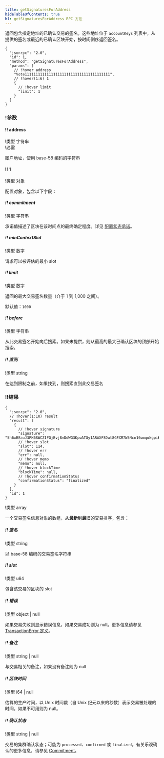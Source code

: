 ```yaml
---
title: getSignaturesForAddress
hideTableOfContents: true
h1: getSignaturesForAddress RPC 方法
---
```


返回包含指定地址的已确认交易的签名，这些地址位于 `accountKeys` 列表中。从提供的签名或最近的已确认区块开始，按时间倒序返回签名。

<APIMethod>

```jsonc !!request curl
{
  "jsonrpc": "2.0",
  "id": 1,
  "method": "getSignaturesForAddress",
  "params": [
    // !hover address
    "Vote111111111111111111111111111111111111111",
    // !hover(1:6) 1
    {
      // !hover limit
      "limit": 1
    }
  ]
}
```

### !参数

#### !! address

!类型 字符串  
!必需

账户地址，使用 base-58 编码的字符串

#### !! 1

!类型 对象

配置对象，包含以下字段：

##### !! commitment

!类型 字符串

承诺值描述了区块在该时间点的最终确定程度。详见
[配置状态承诺](/docs/rpc#configuring-state-commitment)。

##### !! minContextSlot

!类型 数字

请求可以被评估的最小 slot

##### !! limit

!类型 数字

返回的最大交易签名数量（介于 1 到 1,000 之间）。

默认值：`1000`

##### !! before

!类型 字符串

从此交易签名开始向后搜索。如果未提供，则从最高的最大已确认区块的顶部开始搜索。

##### !! 直到

!类型 string

在达到限制之前，如果找到，则搜索直到此交易签名

### !!结果

```jsonc !response
{
  "jsonrpc": "2.0",
  // !hover(1:10) result
  "result": [
    {
      // !hover signature
      "signature": "5h6xBEauJ3PK6SWCZ1PGjBvj8vDdWG3KpwATGy1ARAXFSDwt8GFXM7W5Ncn16wmqokgpiKRLuS83KUxyZyv2sUYv",
      // !hover slot
      "slot": 114,
      // !hover err
      "err": null,
      // !hover memo
      "memo": null,
      // !hover blockTime
      "blockTime": null,
      // !hover confirmationStatus
      "confirmationStatus": "finalized"
    }
  ],
  "id": 1
}
```

!类型 array

一个交易签名信息对象的数组，从**最新**到**最旧**的交易排序，包含：

##### !! 签名

!类型 string

以 base-58 编码的交易签名字符串

##### !! slot

!类型 u64

包含该交易的区块的 slot

##### !! 错误

!类型 object | null

如果交易失败则显示错误信息，如果交易成功则为 null。更多信息请参见
[TransactionError 定义](https://github.com/solana-labs/solana/blob/c0c60386544ec9a9ec7119229f37386d9f070523/sdk/src/transaction/error.rs#L13)。

##### !! 备注

!类型 string | null

与交易相关的备注，如果没有备注则为 null

##### !! 区块时间

!类型 i64 | null

估算的生产时间，以 Unix 时间戳（自 Unix 纪元以来的秒数）表示交易被处理的时间。如果不可用则为 null。

##### !! 确认状态

!类型 string | null

交易的集群确认状态；可能为 `processed`、`confirmed` 或 `finalized`。有关乐观确认的更多信息，请参见
[Commitment](/docs/rpc/#configuring-state-commitment)。

</APIMethod>
